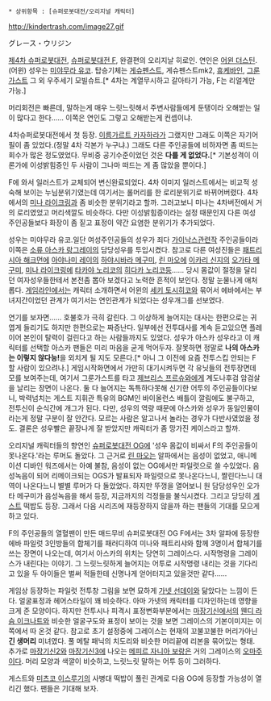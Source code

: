  * 상위항목 : [슈퍼로봇대전/오리지널 캐릭터]
http://kindertrash.com/image27.gif

グレース・ウリジン

[[제4차 슈퍼로봇대전]], [[슈퍼로봇대전 F]], 완결편의 오리지날 히로인.
연인은 [[어윈 더스틴]].(어윈) 성우는 [[미야무라 유코]]. 탑승기체는 [[게슈펜스트]], 게슈펜스트mk2, [[휴케바인]], [[그룬가스트]] 그 외 우주세기 모빌슈트.[* 4차는 계열무시하고 갈아타기 가능, F는 리얼계만 가능.]

머리회전은 빠른데, 말하는게 매우 느릿느릿해서 주변사람들에게 둔탱이라 오해받는 일이 많다고 한다…… 이쪽은 연인도 그렇고 오해받는게 컨셉이냐.

4차슈퍼로봇대전에서 첫 등장. [[이름가르트 카자하라]]가 그랬지만 그래도 이쪽은 자기어필이 좀 있었다.(정말 4차 각본가 누구냐.) 그래도 다른 주인공들에 비하자면 좀 떠드는 회수가 많은 정도였었다. 무비중 공기수준이었던 것은 '''다를 게 없었다.'''[* 기본성격이 이론가에 이성밝힘증인 두 사람이 그나마 떠드는 게 좀 많았을 뿐이다.]

F에 와서 일러스트가 교체되어 변신완료되었다. 4차 이미지 일러스트에서는 비교적 성숙해 보이는 누님분위기였는데 여기서는 롤머리를 한 로리분위기로 바뀌어버렸다. 4차에서의 [[미나 라이크링]]과 좀 비슷한 분위기라고 할까. 그러고보니 미나는 4차버전에서 거의 로리였었고 머리색깔도 비슷하다. 다만 이성밝힘증이라는 설정 때문인지 다른 여성 주인공들보다 화장이 좀 짙고 표정이 약간 요염한 분위기가 추가되었다.

성우는 미야무라 유코.일단 여성주인공들의 성우가 죄다 [[가이낙스]]관련작 주인공들이라 이쪽은 [[소류 아스카 랑그레이]]의 담당성우를 투입시켰다. 참고로 다른 여성진들은 [[패트리시아 해크먼]]에 [[아야나미 레이]]의 [[하야시바라 메구미]], [[린 마오]]에 [[이카리 신지]]의 [[오가타 메구미]], [[미나 라이크링]]에 [[타카야 노리코]]의 [[히다카 노리코]]등…… 당시 몸값이 절정을 달리던 여자성우들한테서 본전좀 뽑아 보겠다고 노력한 흔적이 보인다. 정말 눈물나게 애처롭다.
[[게임라인]]에서는 캐릭터 소개하면서 어윈의 [[세키 토시히코]]와 묶어서 에바에서는 부녀지간이었던 관계가 여기서는 연인관계가 되었다는 성우개그를 선보였다.

연기를 보자면…… 호불호가 극히 갈린다. 그 이상하게 늘어지는 대사는 한편으로는 귀엽게 들리기도 하지만 한편으로는 짜증난다. 일부에선 전투대사를 계속 듣고있으면 플레이어 본인이 탈력이 걸린다고 하는 사람들까지도 있었다. 성우가 아스카 성우라고 이 캐릭터를 선택할 아스카 팬들은 미리 마음을 굳게 먹어두자. 잘못하면 정말로 '''나의 아스카는 이렇지 않다능!'''을 외치게 될 지도 모른다.[* 아니 그 이전에 요즘 전투스킵 안되는 F할 사람이 있으려나.]
게임시작화면에서 가만히 대기시켜두면 각 유닛들의 전투장면데모를 보여주는데, 여기서 그룬가스트를 타고 [[제브리스 프르슈와]]에게 계도나후검 암검살을 날리는 장면이 나온다. 둘 다 늘어지는 독특하다못해 신기한 어투의 주인공들이다보니, 박력넘치는 게스트 지휘관 특유의 BGM인 바이올런스 배틀이 깔림에도 불구하고, 전투신이 순식간에 개그가 된다.
다만, 성우의 역량 때문에 아스카와 성우가 동일인물이라는게 정말 구분이 잘 안간다. 모르는 사람은 알고나서 놀라는 경우가 다반사였었을 정도. 결론은 성우빨은 끝장나게 잘 받았지만 캐릭터가 좀 망가진 케이스라고 할까. 
  
오리지널 캐릭터들의 향연인 [[슈퍼로봇대전 OG]]에 '성우 몸값이 비싸서 F의 주인공들이 못나온다.'라는 루머도 돌았다. 그 근거로 [[린 마오]]는 알파에서는 음성이 없었고, 애니메이션 디바인 워즈에서는 아예 불참, 음성이 없는 OG에서만 파일럿으로 쓸 수있었다. 음성녹음이 되어 리메이크되는 OGS가 발표되자 파일럿으로 못나온다느니, 짤린다느니 대역이 나온다느니 별별 루머가 다 돌았었다. 하지만 뚜껑을 열어보니 원 담당성우인 오가타 메구미가 음성녹음을 해서 등장, 지금까지의 걱정들을 불식시켰다. 그리고 당당히 [[게스트]] 떡밥도 등장. 그래서 다음 시리즈에 재등장하지 않을까 하는 팬들의 기대를 모으게 하고 있다.

F의 주인공들의 열혈팬이 만든 매드무비 슈퍼로봇대전 OG F에서는 3차 알파에 등장한 에바 파일럿 3인방들의 합체기를 패러디하여 미나와 패트리샤와 함께 3명이서 합체기를 쓰는 장면이 나오는데, 여기서 아스카의 위치는 당연히 그레이스다. 시작명령을 그레이스가 내린다는 이야기. 
그 느릿느릿하게 늘어지는 어투로 시작명령 내리는 것을 기다리고 있을 두 아이들은 벌써 적들한테 신명나게 얻어터지고 있을것만 같다……

게임상 등장하는 파일럿 전투창 그림을 보면 묘하게 [[가넷 선데이]]와 닮았다는 느낌이 든다. 얼굴표정과 헤어스타일이 꽤 비슷하다. 아마 가넷의 캐릭터를 디자인하는데 영향을 크게 준 모양이다. 
하지만 전투시나 피격시 표정변화부분에서는 [[마장기신]]에서의 [[웬디 라슴 이크나트]]와 비슷한 얼굴구도와 표정이 보이는 것을 보면 그레이스의 기본이미지는 이쪽에서 따 온것 같다. 
참고로 초기 설정중에 그레이스는 현재의 꼬불꼬불한 머리가아닌 '''긴 생머리''' 미녀였다. 풀 메탈 패닉의 치도리와 비슷한 머리끝에 리본을 묶어있는 형태.
추가로 [[마장기신2]]와 [[마장기신3]]에 나오는 [[메피르 자니아 보랑]]은 거의 그레이스의 [[오마주]]이다.
머리 모양과 색깔이 비슷하고, 느릿느릿 말하는 어투 등이 그러하다.

게스트와 [[미츠코 이스루기]]의 사병대 떡밥이 풀린 관계로 다음 OG에 등장할 가능성이 열리긴 했다. 팬들은 기대해 보자.
